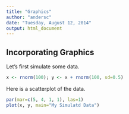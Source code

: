 ```yaml
---
title: "Graphics"
author: "andersc"
date: "Tuesday, August 12, 2014"
output: html_document
---
```


## Incorporating Graphics

Let's first simulate some data.

```r
x <- rnorm(100); y <- x + rnorm(100, sd=0.5)
```

Here is a scatterplot of the data.
```r
par(mar=c(5, 4, 1, 1), las=1)
plot(x, y, main="My Simulatd Data")
```